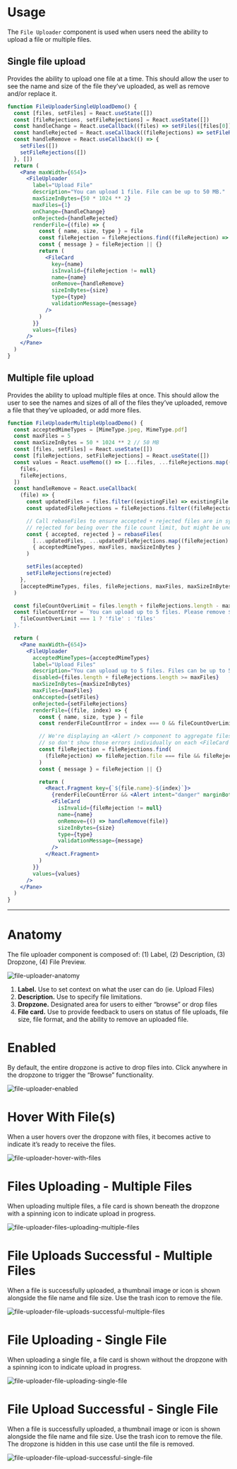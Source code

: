 # Usage

The `File Uploader` component is used when users need the ability to upload a file or multiple files.

## Single file upload

Provides the ability to upload one file at a time. This should allow the user to see the name and size of the file they’ve uploaded, as well as remove and/or replace it.

```jsx
function FileUploaderSingleUploadDemo() {
  const [files, setFiles] = React.useState([])
  const [fileRejections, setFileRejections] = React.useState([])
  const handleChange = React.useCallback((files) => setFiles([files[0]]), [])
  const handleRejected = React.useCallback((fileRejections) => setFileRejections([fileRejections[0]]), [])
  const handleRemove = React.useCallback(() => {
    setFiles([])
    setFileRejections([])
  }, [])
  return (
    <Pane maxWidth={654}>
      <FileUploader
        label="Upload File"
        description="You can upload 1 file. File can be up to 50 MB."
        maxSizeInBytes={50 * 1024 ** 2}
        maxFiles={1}
        onChange={handleChange}
        onRejected={handleRejected}
        renderFile={(file) => {
          const { name, size, type } = file
          const fileRejection = fileRejections.find((fileRejection) => fileRejection.file === file)
          const { message } = fileRejection || {}
          return (
            <FileCard
              key={name}
              isInvalid={fileRejection != null}
              name={name}
              onRemove={handleRemove}
              sizeInBytes={size}
              type={type}
              validationMessage={message}
            />
          )
        }}
        values={files}
      />
    </Pane>
  )
}
```

## Multiple file upload

Provides the ability to upload multiple files at once. This should allow the user to see the names and sizes of all of the files they’ve uploaded, remove a file that they’ve uploaded, or add more files.

```jsx
function FileUploaderMultipleUploadDemo() {
  const acceptedMimeTypes = [MimeType.jpeg, MimeType.pdf]
  const maxFiles = 5
  const maxSizeInBytes = 50 * 1024 ** 2 // 50 MB
  const [files, setFiles] = React.useState([])
  const [fileRejections, setFileRejections] = React.useState([])
  const values = React.useMemo(() => [...files, ...fileRejections.map((fileRejection) => fileRejection.file)], [
    files,
    fileRejections,
  ])
  const handleRemove = React.useCallback(
    (file) => {
      const updatedFiles = files.filter((existingFile) => existingFile !== file)
      const updatedFileRejections = fileRejections.filter((fileRejection) => fileRejection.file !== file)

      // Call rebaseFiles to ensure accepted + rejected files are in sync (some might have previously been
      // rejected for being over the file count limit, but might be under the limit now!)
      const { accepted, rejected } = rebaseFiles(
        [...updatedFiles, ...updatedFileRejections.map((fileRejection) => fileRejection.file)],
        { acceptedMimeTypes, maxFiles, maxSizeInBytes }
      )

      setFiles(accepted)
      setFileRejections(rejected)
    },
    [acceptedMimeTypes, files, fileRejections, maxFiles, maxSizeInBytes]
  )

  const fileCountOverLimit = files.length + fileRejections.length - maxFiles
  const fileCountError = `You can upload up to 5 files. Please remove ${fileCountOverLimit} ${
    fileCountOverLimit === 1 ? 'file' : 'files'
  }.`

  return (
    <Pane maxWidth={654}>
      <FileUploader
        acceptedMimeTypes={acceptedMimeTypes}
        label="Upload Files"
        description="You can upload up to 5 files. Files can be up to 50MB. You can upload .jpg and .pdf file formats."
        disabled={files.length + fileRejections.length >= maxFiles}
        maxSizeInBytes={maxSizeInBytes}
        maxFiles={maxFiles}
        onAccepted={setFiles}
        onRejected={setFileRejections}
        renderFile={(file, index) => {
          const { name, size, type } = file
          const renderFileCountError = index === 0 && fileCountOverLimit > 0

          // We're displaying an <Alert /> component to aggregate files rejected for being over the maxFiles limit,
          // so don't show those errors individually on each <FileCard />
          const fileRejection = fileRejections.find(
            (fileRejection) => fileRejection.file === file && fileRejection.reason !== FileRejectionReason.OverFileLimit
          )
          const { message } = fileRejection || {}

          return (
            <React.Fragment key={`${file.name}-${index}`}>
              {renderFileCountError && <Alert intent="danger" marginBottom={majorScale(2)} title={fileCountError} />}
              <FileCard
                isInvalid={fileRejection != null}
                name={name}
                onRemove={() => handleRemove(file)}
                sizeInBytes={size}
                type={type}
                validationMessage={message}
              />
            </React.Fragment>
          )
        }}
        values={values}
      />
    </Pane>
  )
}
```

---

# Anatomy

The file uploader component is composed of: (1) Label, (2) Description, (3) Dropzone, (4) File Preview.

<Pane height={366} marginBottom={64} width={654}>
  <img src="/file-uploader-anatomy.svg" alt="file-uploader-anatomy" />
</Pane>

1. **Label.** Use to set context on what the user can do (ie. Upload Files)
1. **Description.** Use to specify file limitations.
1. **Dropzone.** Designated area for users to either “browse” or drop files
1. **File card.** Use to provide feedback to users on status of file uploads, file size, file format, and the ability to remove an uploaded file.

# Enabled

By default, the entire dropzone is active to drop files into. Click anywhere in the dropzone to trigger the “Browse” functionality.

<Pane height={236} width={654}>
  <img src="/file-uploader-enabled.svg" alt="file-uploader-enabled" />
</Pane>

# Hover With File(s)

When a user hovers over the dropzone with files, it becomes active to indicate it’s ready to receive the files.

<Pane height={236} width={654}>
  <img src="/file-uploader-hover-with-files.svg" alt="file-uploader-hover-with-files" />
</Pane>

# Files Uploading - Multiple Files

When uploading multiple files, a file card is shown beneath the dropzone with a spinning icon to indicate upload in progress.

<Pane height={384} width={654}>
  <img src="/file-uploader-files-uploading-multiple-files.svg" alt="file-uploader-files-uploading-multiple-files" />
</Pane>

# File Uploads Successful - Multiple Files

When a file is successfully uploaded, a thumbnail image or icon is shown alongside the file name and file size. Use the trash icon to remove the file.

<Pane height={384} width={654}>
  <img
    src="/file-uploader-file-uploads-successful-multiple-files.svg"
    alt="file-uploader-file-uploads-successful-multiple-files"
  />
</Pane>

# File Uploading - Single File

When uploading a single file, a file card is shown without the dropzone with a spinning icon to indicate upload in progress.

<Pane height={118} width={654}>
  <img src="/file-uploader-file-uploading-single-file.svg" alt="file-uploader-file-uploading-single-file" />
</Pane>

# File Upload Successful - Single File

When a file is successfully uploaded, a thumbnail image or icon is shown alongside the file name and file size. Use the trash icon to remove the file. The dropzone is hidden in this use case until the file is removed.

<Pane height={118} width={654}>
  <img
    src="/file-uploader-file-upload-successful-single-file.svg"
    alt="file-uploader-file-upload-successful-single-file"
  />
</Pane>
